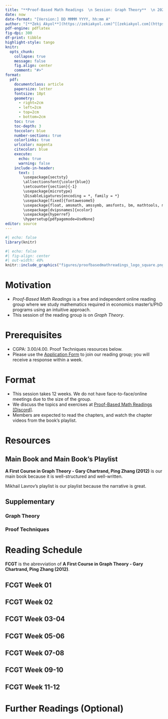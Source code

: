 ---
title: "**Proof-Based Math Readings  \n Session: Graph Theory**  \n 2025 Summer"
date: now
date-format: "[Version:] DD MMMM YYYY, hh:mm A"
author: "[**Zeki Akyol**](https://zekiakyol.com)^[[zekiakyol.com](https://zekiakyol.com)]  \n Department of Economics  \n Istanbul Technical University  \n [Click here for the most recent versions of the syllabuses](https://github.com/zekiakyol/proof-based-math-readings)"
pdf-engine: pdflatex
fig-dpi: 300
df-print: tibble
highlight-style: tango
knitr:
  opts_chunk: 
    collapse: true
    message: false
    fig.align: center
    comment: "#>"
format:
  pdf: 
    documentclass: article
    papersize: letter
    fontsize: 10pt
    geometry: 
      - right=2cm
      - left=2cm
      - top=2cm
      - bottom=2cm
    toc: true
    toc-depth: 3
    toccolor: blue
    number-sections: true
    colorlinks: true
    urlcolor: magenta
    citecolor: blue
    execute:
      echo: true
      warning: false
    include-in-header: 
      text: |
        \usepackage{sectsty}
        \allsectionsfont{\color{blue}}
        \setcounter{section}{-1}
        \usepackage{microtype}
        \DisableLigatures{encoding = *, family = *}
        \usepackage[fixed]{fontawesome5}
        \usepackage{float, amsmath, amssymb, amsfonts, bm, mathtools, mathastext}
        \usepackage[dvipsnames]{xcolor}
        \usepackage{hyperref}
        \hypersetup{pdfpagemode=UseNone}
editor: source
---

```{r}
#| echo: false
library(knitr)
```

```{r}
#| echo: false
#| fig-align: center
#| out-width: 40%
knitr::include_graphics("figures/proofbasedmathreadings_logo_square.png")
```

\newpage

# Motivation

- *Proof-Based Math Readings* is a free and independent online reading group where we study mathematics required in economics master's/PhD programs using an intuitive approach.
- This session of the reading group is on *Graph Theory*.

# Prerequisites

- CGPA: 3.00/4.00. Proof Techniques resources below.
- Please use the [\faLink Application Form](https://docs.google.com/forms/d/e/1FAIpQLSf3OxwYuAwiDXMVTCQ_x3FTtKnHmRRkl_SXlpdfqTDty06PxQ/viewform) to join our reading group; you will receive a response within a week.

# Format

- This session takes 12 weeks. We do not have face-to-face/online meetings due to the size of the group.
- We discuss the topics and exercises at [\faDiscord Proof-Based Math Readings \[Discord\]](https://discord.com).
- Members are expected to read the chapters, and watch the chapter videos from the book's playlist.

# Resources

## Main Book and Main Book's Playlist

**A First Course in Graph Theory - Gary Chartrand, Ping Zhang (2012)** is our main book because it is well-structured and well-written.

Mikhail Lavrov's playlist is our playlist because the narrative is great.

\begin{itemize}
  \item[\faBook] A First Course in Graph Theory - Gary Chartrand, Ping Zhang (2012)
  \item[\faYoutube] \href{https://facultyweb.kennesaw.edu/mlavrov/courses/3322-spring-2021.php}{A First Course in Graph Theory - Gary Chartrand, Ping Zhang (2012, Playlist by Mikhail Lavrov)}
  \item[\faYoutube] \href{https://www.youtube.com/playlist?list=PLztBpqftvzxXBhbYxoaZJmnZF6AUQr1mH}{A First Course in Graph Theory - Gary Chartrand, Ping Zhang (2012, Playlist by Wrath of Math)}
  \item[\faBook] \href{https://web.evanchen.cc/notes/SJSU179.pdf}{A First Course in Graph Theory - Gary Chartrand, Ping Zhang (2012, Notes by Evan Chen)}
\end{itemize}

## Supplementary

### Graph Theory

\begin{itemize}
  \item[\faYoutube] \href{https://www.youtube.com/watch?v=LFKZLXVO-Dg}{Introduction to Graph Theory: A Computer Science Perspective - Reducible (2020)}
  \item[\faYoutube] \href{https://www.youtube.com/playlist?list=PLVqjIisMyo_9h78itHVS2hZzkthxFHoT7}{Graph Theory - Don Sheehy (2020)}
  \item[\faMouse] \href{https://d3gt.com/index.html}{D3 Graph Theory (Interactive)}
  \item[\faMouse] \href{https://graphonline.ru/en/}{Graph Online (Interactive)}
\end{itemize}

### Proof Techniques

\begin{itemize}
  \item[\faBook] \href{https://richardhammack.github.io/BookOfProof/}{Book of Proof - Richard Hammack (3.3 Edition, 2022)}
  \item[\faYoutube] \href{https://www.youtube.com/@jeremy9959/playlists?view=50&sort=dd&shelf_id=5}{Book of Proof - Richard Hammack (3.3 Edition, 2022, Playlist by Jeremy Teitelbaum)}
  \item[\faYoutube] \href{https://www.youtube.com/playlist?list=PLVMgvCDIRy1x00m7Oo9XzEkDDACeEK_m-}{Book of Proof - Richard Hammack (3.3 Edition, 2022, Playlist by Michael Penn)}
\end{itemize}

\newpage

# Reading Schedule

**FCGT** is the abrevviation of **A First Course in Graph Theory - Gary Chartrand, Ping Zhang (2012)**.
  
::: {.callout-tip icon=false}
## **\faBook FCGT \hfill Week 01 \faCalendar* **

\begin{itemize}
  \item[] Appendix 1: Sets and Logic
  \item[] Appendix 2: Equivalence Relations and Functions
  \item[] Appendix 3: Methods of Proof
\end{itemize}
:::

::: {.callout-tip icon=false}
## **\faBook FCGT \hfill Week 02 \faCalendar* **

\begin{itemize}
  \item[] Chapter 1: Introduction
\end{itemize}
:::

::: {.callout-tip icon=false}
## **\faBook FCGT \hfill Week 03-04 \faCalendar* **

\begin{itemize}
  \item[] Chapter 2: Degrees
  \item[] Chapter 3: Isomorphic Graphs
\end{itemize}
:::

::: {.callout-tip icon=false}
## **\faBook FCGT \hfill Week 05-06 \faCalendar* **

\begin{itemize}
  \item[] Chapter 4: Trees
  \item[] Chapter 5: Connectivity
\end{itemize}
:::

::: {.callout-tip icon=false}
## **\faBook FCGT \hfill Week 07-08 \faCalendar* **

\begin{itemize}
  \item[] Chapter 6: Traversability
  \item[] Chapter 7: Digraphs
\end{itemize}
:::

::: {.callout-tip icon=false}
## **\faBook FCGT \hfill Week 09-10 \faCalendar* **

\begin{itemize}
  \item[] Chapter 8: Matchings and Factorization
  \item[] Chapter 9: Planarity
\end{itemize}
:::

::: {.callout-tip icon=false}
## **\faBook FCGT \hfill Week 11-12 \faCalendar* **

\begin{itemize}
  \item[] Chapter 10: Coloring Graphs
\end{itemize}
:::

# Further Readings (Optional)

::: {.callout-note appearance="minimal"}
\begin{itemize}
  \item[\faBook] Graphs and Digraphs - G. Chartrand, H. Jordon, V. Vatter, P. Zhang (7th Edition, 2024)
\end{itemize}
:::
